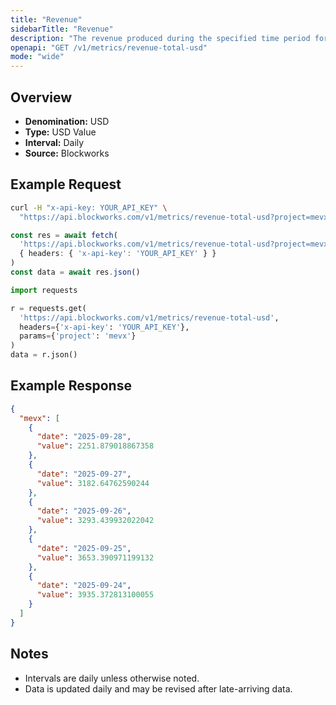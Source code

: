 ```yaml
---
title: "Revenue"
sidebarTitle: "Revenue"
description: "The revenue produced during the specified time period for given project."
openapi: "GET /v1/metrics/revenue-total-usd"
mode: "wide"
---
```


## Overview

- **Denomination:** USD
- **Type:** USD Value
- **Interval:** Daily
- **Source:** Blockworks

## Example Request

<CodeGroup>

```bash cURL
curl -H "x-api-key: YOUR_API_KEY" \
  "https://api.blockworks.com/v1/metrics/revenue-total-usd?project=mevx"
```

```typescript TypeScript
const res = await fetch(
  'https://api.blockworks.com/v1/metrics/revenue-total-usd?project=mevx',
  { headers: { 'x-api-key': 'YOUR_API_KEY' } }
)
const data = await res.json()
```

```python Python
import requests

r = requests.get(
  'https://api.blockworks.com/v1/metrics/revenue-total-usd',
  headers={'x-api-key': 'YOUR_API_KEY'},
  params={'project': 'mevx'}
)
data = r.json()
```

</CodeGroup>

## Example Response

```json
{
  "mevx": [
    {
      "date": "2025-09-28",
      "value": 2251.879018867358
    },
    {
      "date": "2025-09-27",
      "value": 3182.64762590244
    },
    {
      "date": "2025-09-26",
      "value": 3293.439932022042
    },
    {
      "date": "2025-09-25",
      "value": 3653.390971199132
    },
    {
      "date": "2025-09-24",
      "value": 3935.372813100055
    }
  ]
}
```

## Notes
- Intervals are daily unless otherwise noted.
- Data is updated daily and may be revised after late-arriving data.